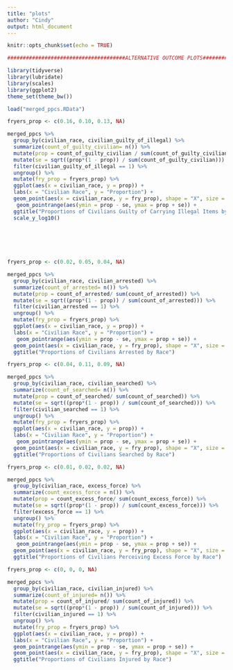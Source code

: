 ---
title: "plots"
author: "Cindy"
output: html_document
---

```{r setup, include=FALSE}
knitr::opts_chunk$set(echo = TRUE)
```

```{r}
######################################ALTERNATIVE OUTCOME PLOTS###############################################
```



```{r}
library(tidyverse)
library(lubridate)
library(scales)
library(ggplot2)
theme_set(theme_bw())
```


```{r}
load("merged_ppcs.RData")
```

```{r}
fryers_prop <- c(0.16, 0.10, 0.13, NA)

merged_ppcs %>% 
  group_by(civilian_race, civilian_guilty_of_illegal) %>%
  summarize(count_of_guilty_civilian= n()) %>%
  mutate(prop = count_of_guilty_civilian / sum(count_of_guilty_civilian)) %>% 
  mutate(se = sqrt((prop*(1 - prop)) / sum(count_of_guilty_civilian))) %>% 
  filter(civilian_guilty_of_illegal == 1) %>% 
  ungroup() %>%
  mutate(fry_prop = fryers_prop) %>%
  ggplot(aes(x = civilian_race, y = prop)) + 
  labs(x = "Civilian Race", y = "Proportion") +
  geom_point(aes(x = civilian_race, y = fry_prop), shape = "X", size = 3.5, color = "red") +
   geom_pointrange(aes(ymin = prop - se, ymax = prop + se)) +
  ggtitle("Proportions of Civilians Guilty of Carrying Illegal Items by Race") +
  scale_y_log10()
  
  


  
```

```{r}
fryers_prop <- c(0.02, 0.05, 0.04, NA)

merged_ppcs %>% 
  group_by(civilian_race, civilian_arrested) %>%
  summarize(count_of_arrested= n()) %>%
  mutate(prop = count_of_arrested/ sum(count_of_arrested)) %>% 
  mutate(se = sqrt((prop*(1 - prop)) / sum(count_of_arrested))) %>% 
  filter(civilian_arrested == 1) %>% 
  ungroup() %>%
  mutate(fry_prop = fryers_prop) %>%
  ggplot(aes(x = civilian_race, y = prop)) + 
  labs(x = "Civilian Race", y = "Proportion") +
   geom_pointrange(aes(ymin = prop - se, ymax = prop + se)) +
  geom_point(aes(x = civilian_race, y = fry_prop), shape = "X", size = 3.5, color = "red") +
  ggtitle("Proportions of Civilians Arrested by Race")
```

```{r}
fryers_prop <- c(0.04, 0.11, 0.09, NA)

merged_ppcs %>% 
  group_by(civilian_race, civilian_searched) %>%
  summarize(count_of_searched= n()) %>%
  mutate(prop = count_of_searched/ sum(count_of_searched)) %>% 
  mutate(se = sqrt((prop*(1 - prop)) / sum(count_of_searched))) %>% 
  filter(civilian_searched == 1) %>% 
  ungroup() %>%
  mutate(fry_prop = fryers_prop) %>%
  ggplot(aes(x = civilian_race, y = prop)) + 
  labs(x = "Civilian Race", y = "Proportion") +
   geom_pointrange(aes(ymin = prop - se, ymax = prop + se)) +
  geom_point(aes(x = civilian_race, y = fry_prop), shape = "X", size = 3.5, color = "red") +
  ggtitle("Proportions of Civilians Searched by Race")
```

```{r}
fryers_prop <- c(0.01, 0.02, 0.02, NA)

merged_ppcs %>% 
  group_by(civilian_race, excess_force) %>%
  summarize(count_excess_force = n()) %>%
  mutate(prop = count_excess_force/ sum(count_excess_force)) %>% 
  mutate(se = sqrt((prop*(1 - prop)) / sum(count_excess_force))) %>% 
  filter(excess_force == 1) %>% 
  ungroup() %>%
  mutate(fry_prop = fryers_prop) %>%
  ggplot(aes(x = civilian_race, y = prop)) + 
  labs(x = "Civilian Race", y = "Proportion") +
   geom_pointrange(aes(ymin = prop - se, ymax = prop + se)) +
  geom_point(aes(x = civilian_race, y = fry_prop), shape = "X", size = 3.5, color = "red") +
  ggtitle("Proportions of Civilians Perceiving Excess Force by Race")
```

```{r}
fryers_prop <- c(0, 0, 0, NA)

merged_ppcs %>% 
  group_by(civilian_race, civilian_injured) %>%
  summarize(count_of_injured= n()) %>%
  mutate(prop = count_of_injured/ sum(count_of_injured)) %>% 
  mutate(se = sqrt((prop*(1 - prop)) / sum(count_of_injured))) %>% 
  filter(civilian_injured == 1) %>% 
  ungroup() %>%
  mutate(fry_prop = fryers_prop) %>%
  ggplot(aes(x = civilian_race, y = prop)) + 
  labs(x = "Civilian Race", y = "Proportion") +
  geom_pointrange(aes(ymin = prop - se, ymax = prop + se)) +
  geom_point(aes(x = civilian_race, y = fry_prop), shape = "X", size = 3.5, color = "red") +
  ggtitle("Proportions of Civilians Injured by Race")
```



